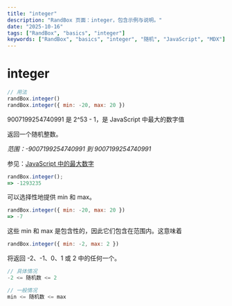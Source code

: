 ```yaml
---
title: "integer"
description: "RandBox 页面：integer，包含示例与说明。"
date: "2025-10-16"
tags: ["RandBox", "basics", "integer"]
keywords: ["RandBox", "basics", "integer", "随机", "JavaScript", "MDX"]
---
```


# integer

```js
// 用法
randBox.integer()
randBox.integer({ min: -20, max: 20 })
```

<p class="pullquote">9007199254740991 是 2^53 - 1，是 JavaScript 中最大的数字值</p>

返回一个随机整数。

_范围：-9007199254740991 到 9007199254740991_

参见：[JavaScript 中的最大数字](http://vq.io/16qnIYj)

```js
randBox.integer();
=> -1293235
```

可以选择性地提供 min 和 max。

```js
randBox.integer({ min: -20, max: 20 })
=> -7
```

这些 min 和 max 是包含性的，因此它们包含在范围内。这意味着
```js
randBox.integer({ min: -2, max: 2 })
```
将返回 -2、-1、0、1 或 2 中的任何一个。

```js
// 具体情况
-2 <= 随机数 <= 2

// 一般情况
min <= 随机数 <= max
```
